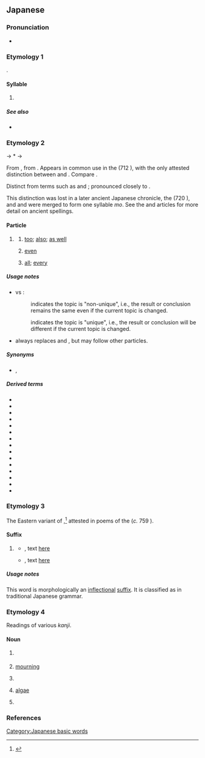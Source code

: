 {{character info}}
==Japanese==
{{stroke order|strokes=3}}

===Pronunciation===
* {{ja-pron}}

===Etymology 1===
{{ja-kana-mannyogana-etym}}.

====Syllable====
{{ja-syllable}}

# {{ja-kana-def}}

=====See also=====
* {{list:Hiragana/ja}}

===Etymology 2===
{{IPAfont|⟨mo<sub>2</sub>⟩}} → *{{IPAchar|/mə/}} → {{IPAchar|/mo/}}

From {{inh|ja|ojp|-}}, from {{inh|ja|jpx-pro|*mə}}. Appears in common use in the ''{{w|Kojiki}}'' (712 {{CE}}), with the only attested distinction between {{IPAfont|⟨mo<sub>1</sub>⟩}} and {{IPAfont|⟨mo<sub>2</sub>⟩}}. Compare {{cog|ltc|-}} {{ltc-l|母}}.

Distinct from {{IPAfont|⟨mo<sub>1</sub>⟩}} terms such as {{m|ja|雲|tr={{IPAfont|⟨kumo<sub>1</sub>⟩}} → kumo||[[cloud]]}} and {{m|ja|下|tr={{IPAfont|⟨simo<sub>1</sub>⟩}} → shimo||[[lower]], [[end]]}}; pronounced closely to {{cog|ltc|-}} {{ltc-l|毛}}. 

This distinction was lost in a later ancient Japanese chronicle, the ''{{w|Nihon Shoki}}'' (720 {{CE}}), and {{IPAfont|⟨mo<sub>1</sub>⟩}} and {{IPAfont|⟨mo<sub>2</sub>⟩}} were merged to form one syllable ''mo''. See the {{w|Man'yōgana}} and {{w|Jōdai Tokushu Kanazukai}} articles for more detail on ancient spellings.

====Particle====
{{ja-pos|particle}}

# {{q|non-unique topic marker}}
#: {{ant|ja|は}}
## [[too]]; [[also]]; [[as well]]
##: {{ja-usex|田%中さんは[[ビール]]を[[飲む|飲ん]]でいる。スミスさん'''も'''飲んでいる。|た%なか-さん は ビール を のんでいる。スミス-さん '''も''' のんでいる。|Tanaka is drinking beer. Smith is '''also''' drinking.}}
##: {{ja-usex|[[本%日]]'''も'''ご[[来%店]]くださいまして、[[ありがとうございます]]。|ほん%じつ '''も''' ご-らい%てん くださいまして、ありがとう ございます。|Thank you for [[visit|visiting]] our store today '''as well''' [as other days].}}
##: {{ja-usex|[[私]]に'''も'''[[くれる|くれ]]た。|わたし に '''も''' くれた。|[She] gave some to me, '''too'''.}}
## [[even]]
##: {{ja-usex|夢に'''も'''思いませんでした。|ゆめ に '''も''' おもいません でした。|I have never thought of this '''even''' in my dreams.}}
##: {{ja-usex|500 円'''も'''あれば買える。|ごひゃく えん '''も''' あれば かえる。|I only need 500 yen to buy this.|lit=I can buy this '''even''' if I have only 500 yen.}}
##: {{ja-usex|[[猿も木から落ちる|猿'''も'''木から落ちる]]|さる '''も''' き から おちる|'''Even''' experts occasionally make mistakes.|lit='''Even''' monkeys fall from trees}}
## {{q|attaching to an [[indefinite]] [[pronoun]] or [[determiner]]}} [[all]]; [[every]]
##: {{ja-usex|誰'''も'''知っていることだ。|だれ '''も''' しって いる こと だ。|'''Every'''one knows this.}}
##: {{ja-usex|[[箱]]の[[中]]には[[何]]'''も'''[[ない|なか]]った。|はこ の なか に は なに '''も''' なかった。|The box was empty.|lit=Inside the box, '''all''' things do not exist.}}

=====Usage notes=====
* {{ja-r|も}} vs {{ja-r|は}}:
*: {{lang|ja|も}} indicates the topic is "non-unique", i.e., the result or conclusion remains the same even if the current topic is changed.
*:: {{ja-x|'''今日も'''いい天%気。|'''きょう も''' い.い てん%き。|Nice weather '''today'''. (implying something like "the weather is also nice yesterday/the weather is fine as usual".)}}
*: {{lang|ja|は}} indicates the topic is "unique", i.e., the result or conclusion will be different if the current topic is changed.
*:: {{ja-x|'''今日は'''いい天%気。|'''きょう は''' い.い てん%き。|Nice weather '''today'''. (implying something like "the weather is bad yesterday/the weather has been bad recently".)}}
* {{m|ja||も|tr=mo}} always replaces {{ja-r|を}} and {{ja-r|が}}, but may follow other particles.

=====Synonyms=====
* {{sense|even}} {{ja-r|すら}}, {{ja-r|さえ}}

=====Derived terms=====
{{der-top}}
* {{ja-r|も が}}
* {{ja-r|も や}}
* {{ja-r|も よ}}
* {{ja-r|いつ も}}
* {{ja-r|いつ まで も}}
* {{ja-r|か も}}
* {{ja-r|し も}}
* {{ja-r|だに も}}
* {{ja-r|で も}}
* {{ja-r|と も}}
* {{ja-r|ど も}}
* {{ja-r|に も}}
* {{ja-r|も が も}}
* {{ja-r|や も}}
* {{ja-r|を も}}
{{der-bottom}}

===Etymology 3===
The Eastern {{inh|ja|ojp|-}} variant of {{m|ja|む|tr=-mu}},<ref>{{R:Daijirin}}</ref> attested in poems of the ''{{w|Man'yōshū}}'' (''c.'' 759 {{CE}}).

====Suffix====
{{ja-pos|suffix}}

# {{lb|ja|regional|obsolete}} {{n-g|Used to form the conjectural form of verbs, equivalent to modern {{ja-r|-う}} / {{ja-r|-よう}}.}}
#* {{RQ:Manyoshu|14|3418}}, text [http://jti.lib.virginia.edu/japanese/manyoshu/Man14Yo.html#3418 here]
#*: {{ja-usex|m=可美都氣努 佐野田能奈倍能 武良奈倍尓 許登波佐太米都 伊麻波伊可尓世'''母'''|m_kana=かみつけの さのだのなへの むらなへに ことはさだめつ いまはいかにせ'''も'''|[[上%毛野]]%佐野%田の苗の[[群苗]]に事は定めつ今はいかにせ'''も'''|^かみつ%けの% ^さの%だ-の-なへ の むらなへ に こと は さだめつ いま は いか に せ'''も'''|rom=Kamitsukeno Sanoda-no-nae no muranae ni koto ni sadametsu ima wa ika ni se'''mo'''}}
#* {{RQ:Manyoshu|20|4418}}, text [http://jti.lib.virginia.edu/japanese/manyoshu/Man20Yo.html#4418 here]
#*: {{ja-usex|m=和我可度乃 可多夜麻都婆伎 麻己等奈礼 和我弖布礼奈々 都知尓於知'''母'''加毛|m_kana=わがかどの かたやまつばき まことなれ わがてふれなな つちにおち'''も'''かも|我が門の片山%椿まこと汝れ我が手触れ[[なな]]土に落ち'''も'''かも|わが かど の かたやま% つばき まこと なれ わが て ふれなな つち に おち'''も''' か も}}

=====Usage notes=====
This word is morphologically an [[inflectional]] [[suffix]]. It is classified as {{m|ja|助動詞|tr=jodōshi||auxiliary verb}} in traditional Japanese grammar.

===Etymology 4===
Readings of various ''kanji''.

====Noun====
{{ja-noun}}

# {{ja-def|最}} {{rfdef|ja}}
# {{ja-def|喪}} [[mourning]]
# {{ja-def|裳}} {{rfdef|ja}}
# {{ja-def|藻}} [[algae]]
# {{ja-def|面}} {{rfdef|ja}}

===References===
<references/>

[[Category:Japanese basic words]]